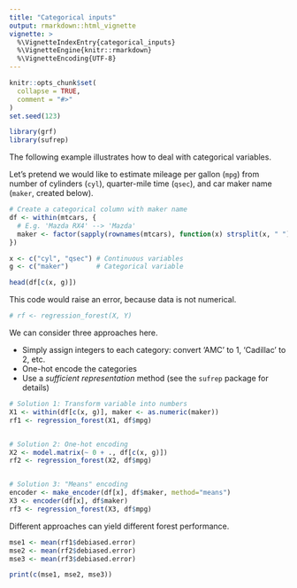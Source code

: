 ```yaml
---
title: "Categorical inputs"
output: rmarkdown::html_vignette
vignette: >
  %\VignetteIndexEntry{categorical_inputs}
  %\VignetteEngine{knitr::rmarkdown}
  %\VignetteEncoding{UTF-8}
---
```


```r
knitr::opts_chunk$set(
  collapse = TRUE,
  comment = "#>"
)
set.seed(123)
```

```r
library(grf)
library(sufrep)
```

The following example illustrates how to deal with categorical variables.

Let's pretend we would like to estimate mileage per gallon (`mpg`) from number of cylinders (`cyl`),
quarter-mile time (`qsec`), and car maker name (`maker`, created below).

```r
# Create a categorical column with maker name
df <- within(mtcars, {
  # E.g. 'Mazda RX4' --> 'Mazda'
  maker <- factor(sapply(rownames(mtcars), function(x) strsplit(x, " ")[[1]][1]))
})

x <- c("cyl", "qsec") # Continuous variables
g <- c("maker")       # Categorical variable

head(df[c(x, g)])
```

This code would raise an error, because data is not numerical.

```r
# rf <- regression_forest(X, Y)
```

We can consider three approaches here.

+ Simply assign integers to each category: convert 'AMC' to 1, 'Cadillac' to 2, etc.
+ One-hot encode the categories
+ Use a _sufficient representation_ method (see the `sufrep` package for details)

```r
# Solution 1: Transform variable into numbers
X1 <- within(df[c(x, g)], maker <- as.numeric(maker))
rf1 <- regression_forest(X1, df$mpg)


# Solution 2: One-hot encoding
X2 <- model.matrix(~ 0 + ., df[c(x, g)])
rf2 <- regression_forest(X2, df$mpg)


# Solution 3: "Means" encoding
encoder <- make_encoder(df[x], df$maker, method="means")
X3 <- encoder(df[x], df$maker)
rf3 <- regression_forest(X3, df$mpg)
```

Different approaches can yield different forest performance.

```r
mse1 <- mean(rf1$debiased.error)
mse2 <- mean(rf2$debiased.error)
mse3 <- mean(rf3$debiased.error)

print(c(mse1, mse2, mse3))
```
